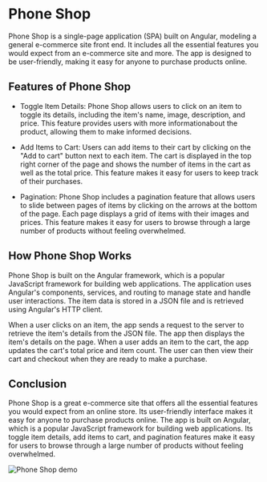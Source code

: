 # Phone Shop

Phone Shop is a single-page application (SPA) built on Angular, modeling a general e-commerce site front end. It includes all the essential features you would expect from an e-commerce site and more. The app is designed to be user-friendly, making it easy for anyone to purchase products online.

## Features of Phone Shop

- Toggle Item Details: Phone Shop allows users to click on an item to toggle its details, including the item's name, image, description, and price. This feature provides users with more informationabout the product, allowing them to make informed decisions.

- Add Items to Cart: Users can add items to their cart by clicking on the "Add to cart" button next to each item. The cart is displayed in the top right corner of the page and shows the number of items in the cart as well as the total price. This feature makes it easy for users to keep track of their purchases.

- Pagination: Phone Shop includes a pagination feature that allows users to slide between pages of items by clicking on the arrows at the bottom of the page. Each page displays a grid of items with their images and prices. This feature makes it easy for users to browse through a large number of products without feeling overwhelmed.

## How Phone Shop Works

Phone Shop is built on the Angular framework, which is a popular JavaScript framework for building web applications. The application uses Angular's components, services, and routing to manage state and handle user interactions. The item data is stored in a JSON file and is retrieved using Angular's HTTP client.

When a user clicks on an item, the app sends a request to the server to retrieve the item's details from the JSON file. The app then displays the item's details on the page. When a user adds an item to the cart, the app updates the cart's total price and item count. The user can then view their cart and checkout when they are ready to make a purchase.

## Conclusion

Phone Shop is a great e-commerce site that offers all the essential features you would expect from an online store. Its user-friendly interface makes it easy for anyone to purchase products online. The app is built on Angular, which is a popular JavaScript framework for building web applications. Its toggle item details, add items to cart, and pagination features make it easy for users to browse through a large number of products without feeling overwhelmed.

<img src="/projects/phoneShopDemo.jpg" alt="Phone Shop demo" />
